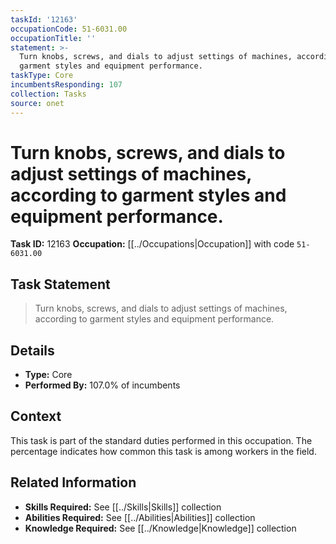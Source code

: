 ```yaml
---
taskId: '12163'
occupationCode: 51-6031.00
occupationTitle: ''
statement: >-
  Turn knobs, screws, and dials to adjust settings of machines, according to
  garment styles and equipment performance.
taskType: Core
incumbentsResponding: 107
collection: Tasks
source: onet
---
```

# Turn knobs, screws, and dials to adjust settings of machines, according to garment styles and equipment performance.

**Task ID:** 12163
**Occupation:** [[../Occupations|Occupation]] with code `51-6031.00`

## Task Statement

> Turn knobs, screws, and dials to adjust settings of machines, according to garment styles and equipment performance.

## Details

- **Type:** Core
- **Performed By:** 107.0% of incumbents

## Context

This task is part of the standard duties performed in this occupation. The percentage indicates how common this task is among workers in the field.

## Related Information

- **Skills Required:** See [[../Skills|Skills]] collection
- **Abilities Required:** See [[../Abilities|Abilities]] collection
- **Knowledge Required:** See [[../Knowledge|Knowledge]] collection
